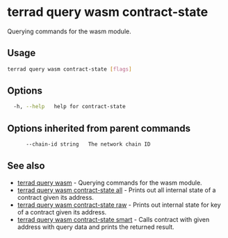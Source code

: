 # terrad query wasm contract-state

Querying commands for the wasm module. 

## Usage

```sh Terrad
terrad query wasm contract-state [flags]
```

## Options

```sh Terrad
  -h, --help   help for contract-state
```

## Options inherited from parent commands

```sh Terrad
      --chain-id string   The network chain ID
```

## See also

* [terrad query wasm](./terrad_query_wasm.mdx)	 - Querying commands for the wasm module.
* [terrad query wasm contract-state all](./terrad_query_wasm_contract-state_all.mdx)	 - Prints out all internal state of a contract given its address.
* [terrad query wasm contract-state raw](./terrad_query_wasm_contract-state_raw.mdx)	 - Prints out internal state for key of a contract given its address.
* [terrad query wasm contract-state smart](./terrad_query_wasm_contract-state_smart.mdx)	 - Calls contract with given address with query data and prints the returned result.


